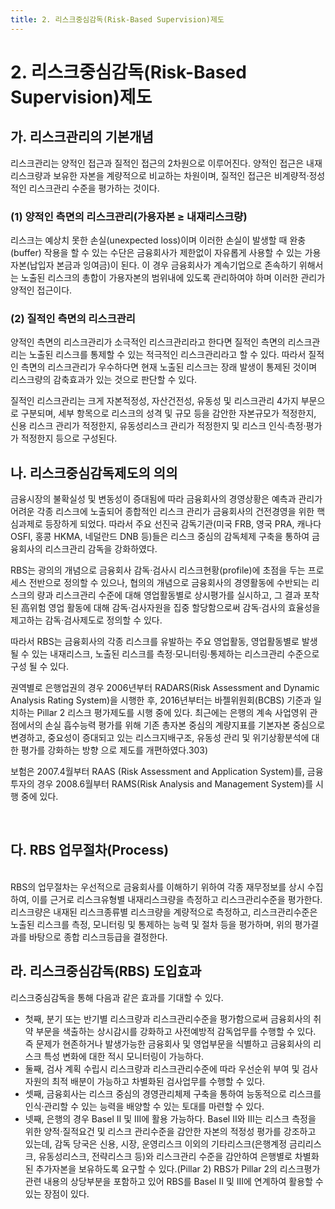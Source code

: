 ```yaml
---
title: 2. 리스크중심감독(Risk-Based Supervision)제도
---
```

# 2. 리스크중심감독(Risk-Based Supervision)제도

## 가. 리스크관리의 기본개념
리스크관리는 양적인 접근과 질적인 접근의 2차원으로 이루어진다. 양적인 접근은 내재 리스크량과 보유한 자본을 계량적으로 비교하는 차원이며, 질적인 접근은 비계량적·정성 적인 리스크관리 수준을 평가하는 것이다.

### (1) 양적인 측면의 리스크관리(가용자본 ≥ 내재리스크량)
리스크는 예상치 못한 손실(unexpected loss)이며 이러한 손실이 발생할 때 완충(buffer) 작용을 할 수 있는 수단은 금융회사가 제한없이 자유롭게 사용할 수 있는 가용자본(납입자 본금과 잉여금)이 된다. 이 경우 금융회사가 계속기업으로 존속하기 위해서는 노출된 리스크의 총합이 가용자본의 범위내에 있도록 관리하여야 하며 이러한 관리가 양적인 접근이다.

### (2) 질적인 측면의 리스크관리
양적인 측면의 리스크관리가 소극적인 리스크관리라고 한다면 질적인 측면의 리스크관리는 노출된 리스크를 통제할 수 있는 적극적인 리스크관리라고 할 수 있다. 따라서 질적인 측면의 리스크관리가 우수하다면 현재 노출된 리스크는 장래 발생이 통제된 것이며 리스크량의 감축효과가 있는 것으로 판단할 수 있다.

질적인 리스크관리는 크게 자본적정성, 자산건전성, 유동성 및 리스크관리 4가지 부문으로 구분되며, 세부 항목으로 리스크의 성격 및 규모 등을 감안한 자본규모가 적정한지, 신용 리스크 관리가 적정한지, 유동성리스크 관리가 적정한지 및 리스크 인식·측정·평가가 적정한지 등으로 구성된다.

## 나. 리스크중심감독제도의 의의
금융시장의 불확실성 및 변동성이 증대됨에 따라 금융회사의 경영상황은 예측과 관리가 어려운 각종 리스크에 노출되어 종합적인 리스크 관리가 금융회사의 건전경영을 위한 핵심과제로 등장하게 되었다. 따라서 주요 선진국 감독기관(미국 FRB, 영국 PRA, 캐나다 OSFI, 홍콩 HKMA, 네덜란드 DNB 등)들은 리스크 중심의 감독체제 구축을 통하여 금융회사의 리스크관리 감독을 강화하였다.

RBS는 광의의 개념으로 금융회사 감독·검사시 리스크현황(profile)에 초점을 두는 프로 세스 전반으로 정의할 수 있으나, 협의의 개념으로 금융회사의 경영활동에 수반되는 리스크의 량과 리스크관리 수준에 대해 영업활동별로 상시평가를 실시하고, 그 결과 포착된 高위험 영업 활동에 대해 감독·검사자원을 집중 할당함으로써 감독·검사의 효율성을 제고하는 감독·검사제도로 정의할 수 있다.

따라서 RBS는 금융회사의 각종 리스크를 유발하는 주요 영업활동, 영업활동별로 발생될 수 있는 내재리스크, 노출된 리스크를 측정·모니터링·통제하는 리스크관리 수준으로 구성 될 수 있다.

권역별로 은행업권의 경우 2006년부터 RADARS(Risk Assessment and Dynamic Analysis Rating System)을 시행한 후, 2016년부터는 바젤위원회(BCBS) 기준과 일치하는 Pillar 2 리스크 평가제도를 시행 중에 있다. 최근에는 은행의 계속 사업영위 관점에서의 손실 흡수능력 평가를 위해 기존 총자본 중심의 계량지표를 기본자본 중심으로 변경하고, 중요성이 증대되고 있는 리스크지배구조, 유동성 관리 및 위기상황분석에 대한 평가를 강화하는 방향 으로 제도를 개편하였다.303)

보험은 2007.4월부터 RAAS (Risk Assessment and Application System)를, 금융투자의 경우 2008.6월부터 RAMS(Risk Analysis and Management System)를 시행 중에 있다.

<CenterImg src ="/fs/3520_1.png" />
<CenterImg src ="/fs/3520_2.png" /><br/>

## 다. RBS 업무절차(Process)
<CenterImg src ="/fs/3520_3.png" /><br/>
RBS의 업무절차는 우선적으로 금융회사를 이해하기 위하여 각종 재무정보를 상시 수집 하여, 이를 근거로 리스크유형별 내재리스크량을 측정하고 리스크관리수준을 평가한다. 리스크량은 내재된 리스크종류별 리스크량을 계량적으로 측정하고, 리스크관리수준은 노출된 리스크를 측정, 모니터링 및 통제하는 능력 및 절차 등을 평가하며, 위의 평가결과를 바탕으로 종합 리스크등급을 결정한다.

## 라. 리스크중심감독(RBS) 도입효과
리스크중심감독을 통해 다음과 같은 효과를 기대할 수 있다.
- 첫째, 분기 또는 반기별 리스크량과 리스크관리수준을 평가함으로써 금융회사의 취약 부문을 색출하는 상시감시를 강화하고 사전예방적 감독업무를 수행할 수 있다. 즉 문제가 현존하거나 발생가능한 금융회사 및 영업부문을 식별하고 금융회사의 리스크 특성 변화에 대한 적시 모니터링이 가능하다.
- 둘째, 검사 계획 수립시 리스크량과 리스크관리수준에 따라 우선순위 부여 및 검사 자원의 최적 배분이 가능하고 차별화된 검사업무를 수행할 수 있다.
- 셋째, 금융회사는 리스크 중심의 경영관리체제 구축을 통하여 능동적으로 리스크를 인식·관리할 수 있는 능력을 배양할 수 있는 토대를 마련할 수 있다.
- 넷째, 은행의 경우 Basel II 및 III에 활용 가능하다. Basel II와 III는 리스크 측정을 위한 양적·질적요건 및 리스크 관리수준을 감안한 자본의 적정성 평가를 강조하고 있는데, 감독 당국은 신용, 시장, 운영리스크 이외의 기타리스크(은행계정 금리리스크, 유동성리스크, 전략리스크 등)와 리스크관리 수준을 감안하여 은행별로 차별화 된 추가자본을 보유하도록 요구할 수 있다.(Pillar 2) RBS가 Pillar 2의 리스크평가 관련 내용의 상당부분을 포함하고 있어 RBS를 Basel II 및 III에 연계하여 활용할 수 있는 장점이 있다.
